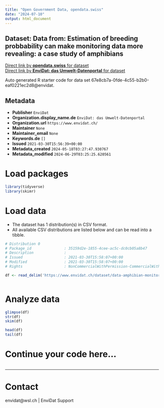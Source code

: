 ```yaml
---
title: "Open Government Data, opendata.swiss"
date: "2024-07-10"
output: html_document
---
```


## Dataset: Data from: Estimation of breeding probbability can make monitoring data more revealing: a case study of amphibians



[Direct link by **opendata.swiss** for dataset](https://opendata.swiss/de/dataset/data-from-estimation-of-breeding-probbability-can-make-monitoring-data-more-revealing-a-case-st)<br>
[Direct link by **EnviDat: das Umwelt-Datenportal** for dataset](https://www.envidat.ch/#/metadata/data-amphibian-monitoring)

Auto generated R starter code for data set 67e8cb7a-0fde-4c55-b2b0-eaf0221ec2d8@envidat.

## Metadata

- **Publisher** `EnviDat`
- **Organization.display_name.de** `EnviDat: das Umwelt-Datenportal`
- **Organization.url** `https://www.envidat.ch/`
- **Maintainer** `None`
- **Maintainer_email** `None`
- **Keywords.de** `[]`
- **Issued** `2021-03-30T15:56:39+00:00`
- **Metadata_created** `2024-05-18T03:27:47.930767`
- **Metadata_modified** `2024-06-29T03:25:25.620561`


# Load packages

```r

library(tidyverse)
library(skimr)

```

# Load data

-   The dataset has 1 distribution(s) in CSV format.
-   All available CSV distributions are listed below and can be read into a tibble.

```r

# Distribution 0
# Package_id               : 35159d2e-1855-4cee-ac5c-dc0cb05a8b47
# Description              : 
# Issued                   : 2021-03-30T15:58:07+00:00
# Modified                 : 2021-03-30T15:58:07+00:00
# Rights                   : NonCommercialWithPermission-CommercialWithPermission-ReferenceRequired

df <- read_delim('https://www.envidat.ch/dataset/data-amphibian-monitoring/resource/459b81a0-980d-4f98-ac72-0dacbb8ae7f2')



```

# Analyze data

```r

glimpse(df)
str(df)
skim(df)

head(df)
tail(df)

```

# Continue your code here...

```r

```

------------------------------------------------------------------------

# Contact

envidat@wsl.ch | EnviDat Support
